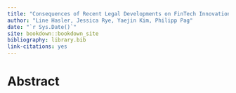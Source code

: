 ```yaml
--- 
title: "Consequences of Recent Legal Developments on FinTech Innovation in Switzerland: A Robo-Advisory Case Study"
author: "Line Hasler, Jessica Rye, Yaejin Kim, Philipp Pag"
date: "`r Sys.Date()`"
site: bookdown::bookdown_site
bibliography: library.bib
link-citations: yes
---
```


# Abstract
